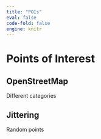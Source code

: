 ```yaml
---
title: "POIs"
eval: false
code-fold: false
engine: knitr
---
```


# Points of Interest

## OpenStreetMap

Different categories

## Jittering

Random points
